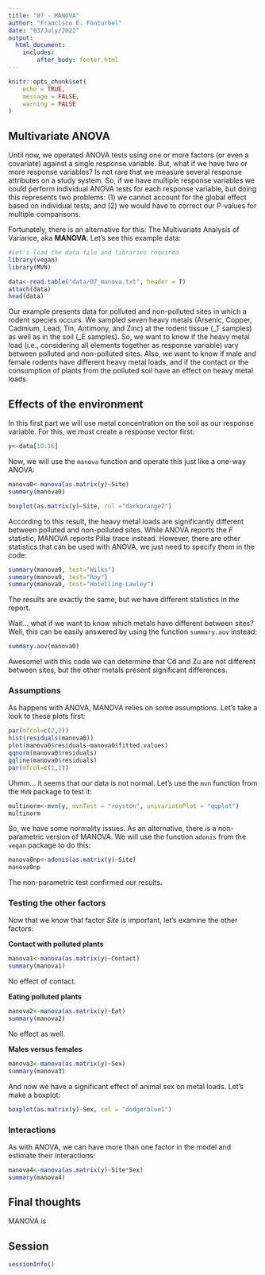 ```yaml
---
title: "07 - MANOVA"
author: "Francisco E. Fonturbel"
date: "03/July/2022"
output: 
  html_document:
    includes:
        after_body: footer.html
---
```


```r
knitr::opts_chunk$set(
	echo = TRUE,
	message = FALSE,
	warning = FALSE
)
```

## Multivariate ANOVA

Until now, we operated ANOVA tests using one or more factors (or even a covariate) against a single response variable. But, what if we have two or more response variables? Is not rare that we measure several response attributes on a study system. So, if we have multiple response variables we could perform individual ANOVA tests for each response variable, but doing this represents two problems: (1) we cannot account for the global effect based on individual tests, and (2) we would have to correct our P-values for multiple comparisons.

Fortunately, there is an alternative for this: The Multivariate Analysis of Variance, aka **MANOVA**. Let's see this example data:

```r
#Let's load the data file and libraries required
library(vegan)
library(MVN)

data<-read.table("data/07_manova.txt", header = T)
attach(data)
head(data)
```

Our example presents data for polluted and non-polluted sites in which a rodent species occurs. We sampled seven heavy metals (Arsenic, Copper, Cadmium, Lead, Tin, Antimony, and Zinc) at the rodent tissue (_T samples) as well as in the soil (_E samples). So, we want to know if the heavy metal load (i.e., considering all elements together as response variable) vary between polluted and non-polluted sites. Also, we want to know if male and female rodents have different heavy metal loads, and if the contact or the consumption of plants from the polluted soil have an effect on heavy metal loads.


## Effects of the environment

In this first part we will use metal concentration on the soil as our response variable. For this, we must create a response vector first:

```r
y<-data[10:16]
```

Now, we will use the `manova` function and operate this just like a one-way ANOVA:

```r
manova0<-manova(as.matrix(y)~Site)
summary(manova0)

boxplot(as.matrix(y)~Site, col ="darkorange2")
```

According to this result, the heavy metal loads are significantly different between polluted and non-polluted sites. While ANOVA reports the _F_ statistic, MANOVA reports Pillai trace instead. However, there are other statistics that can be used with ANOVA, we just need to specify them in the code:

```r
summary(manova0, test="Wilks")
summary(manova0, test="Roy")
summary(manova0, test="Hotelling-Lawley")
```

The results are exactly the same, but we have different statistics in the report.

Wait... what if we want to know which metals have different between sites? Well, this can be easily answered by using the function `summary.aov` instead:

```r
summary.aov(manova0)
```

Awesome! with this code we can determine that Cd and Zu are not different between sites, but the other metals present significant differences.

### Assumptions

As happens with ANOVA, MANOVA relies on some assumptions. Let's take a look to these plots first:

```r
par(mfcol=c(2,2))
hist(residuals(manova0))
plot(manova0$residuals~manova0$fitted.values)
qqnorm(manova0$residuals)
qqline(manova0$residuals)
par(mfcol=c(1,1))
```

Uhmm... it seems that our data is not normal. Let's use the `mvn` function from the `MVN` package to test it:

```r
multinorm<-mvn(y, mvnTest = "royston", univariatePlot = "qqplot")
multinorm
```

So, we have some normality issues. As an alternative, there is a non-parametric version of MANOVA. We will use the function `adonis` from the `vegan` package to do this:

```r
manova0np<-adonis(as.matrix(y)~Site)
manova0np
```

The non-parametric test confirmed our results.

### Testing the other factors

Now that we know that factor _Site_ is important, let's examine the other factors:

**Contact with polluted plants**

```r
manova1<-manova(as.matrix(y)~Contact)
summary(manova1)
```

No effect of contact.


**Eating polluted plants**

```r
manova2<-manova(as.matrix(y)~Eat)
summary(manova2)
```

No effect as well.


**Males versus females**

```r
manova3<-manova(as.matrix(y)~Sex)
summary(manova3)
```

And now we have a significant effect of animal sex on metal loads. Let's make a boxplot:

```r
boxplot(as.matrix(y)~Sex, col = "dodgerblue1")
```


### Interactions

As with ANOVA, we can have more than one factor in the model and estimate their interactions:

```r
manova4<-manova(as.matrix(y)~Site*Sex)
summary(manova4)
```



## Final thoughts

MANOVA is

## Session

```r
sessionInfo()
```